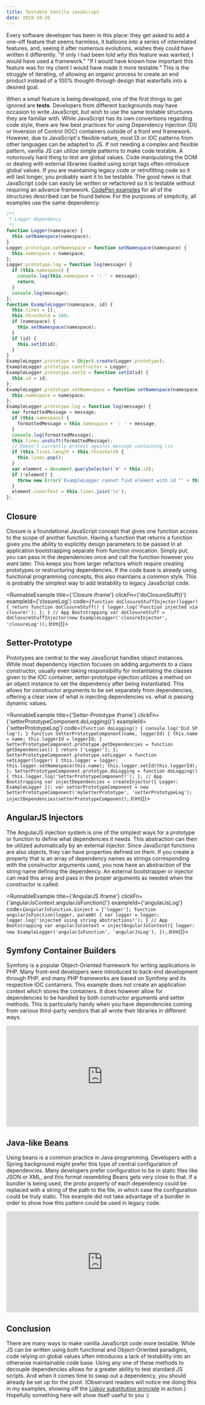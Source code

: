 ```yaml
---
title: Testable Vanilla JavaScript
date: 2019-10-26
---
```


Every software developer has been in this place: they get asked to add a one-off feature that seems harmless, it balloons into a series of interrelated features, and, seeing it after numerous evolutions, wishes they could have written it differently. "If only I had been told _why_ this feature was wanted, I would have used a framework." "If I would have known how important this feature was for my client I would have made it more testable." This is the struggle of iterating, of allowing an organic process to create an end product instead of a 100% thought-through design that waterfalls into a desired goal.

When a small feature is being developed, one of the first things to get ignored are **tests**. Developers from different backgrounds may have occasion to write JavaScript, but wish to use the same testable structures they are familiar with. While JavaScript has its own conventions regarding code style, there are few best practices for using Dependency Injection (DI) or Inversion of Control (IOC) containers outside of a front end framework. However, due to JavaScript's flexible nature, most DI or IOC patterns from other languages can be adapted to JS. If not needing a complex and flexible pattern, vanilla JS can utilize simple patterns to make code testable. A notoriously hard thing to test are global values. Code manipulating the DOM or dealing with external libraries loaded using script tags often introduce global values. If you are maintaining legacy code or retrofitting code so it will last longer, you probably want it to be testable. The good news is that JavaScript code can easily be written or refactored so it is testable without requiring an advance framework. [CodePen examples](https://codepen.io/collection/XQqzdP/) for all of the structures described can be found below. For the purposes of simplicity, all examples use the same dependency:

```javascript
/**
 * Logger dependency
 */
function Logger(namespace) {
  this.setNamespace(namespace);
}
Logger.prototype.setNamespace = function setNamespace(namespace) {
  this.namespace = namespace;
};
Logger.prototype.log = function log(message) {
  if (this.namespace) {
    console.log(this.namespace + ': ' + message);
    return;
  }
  console.log(message);
};
function ExampleLogger(namespace, id) {
  this.lines = [];
  this.threshold = 100;
  if (namespace) {
    this.setNamespace(namespace);
  }
  if (id) {
    this.setId(id);
  }
}
ExampleLogger.prototype = Object.create(Logger.prototype);
ExampleLogger.prototype.constructor = Logger;
ExampleLogger.prototype.setId = function setId(id) {
  this.id = id;
};
ExampleLogger.prototype.setNamespace = function setNamespace(namespace) {
  this.namespace = namespace;
};
ExampleLogger.prototype.log = function log(message) {
  var formattedMessage = message;
  if (this.namespace) {
    formattedMessage = this.namespace + ': ' + message;
  }
  console.log(formattedMessage);
  this.lines.unshift(formattedMessage);
  // Doesn't currently protect against message containing \\n
  if (this.lines.length > this.threshold) {
    this.lines.pop();
  }
  var element = document.querySelector('#' + this.id);
  if (!element) {
    throw new Error('ExampleLogger cannot find element with id "' + this.id + '"');
  }
  element.innerText = this.lines.join('\n');
};
```

## Closure

Closure is a foundational JavaScript concept that gives one function access to the scope of another function. Having a function that returns a function gives you the ability to explicitly design parameters to be passed in at application bootstrapping separate from function invocation. Simply put, you can pass in the dependencies once and call the function however you want later. This keeps you from larger refactors which require creating prototypes or restructuring dependencies. If the code base is already using functional programming concepts, this also maintains a common style. This is probably the simplest way to add testability to legacy JavaScript code.

<RunnableExample title={'Closure iframe'} clickFn={'doClosureStuff()'} exampleId={'closureLog'} code={`
function doClosureStuffInjector(logger) {
  return function doClosureStuff() {
    logger.log('Function injected via closure!');
  };
}
// App Bootstrapping
var doClosureStuff = doClosureStuffInjector(new ExampleLogger('closureInjector', 'closureLog'));
`.trim()}></RunnableExample>

<!--
<iframe height="265" style="width: 100%;" scrolling="no" title="DI &amp; IOC - Closure" src="https://codepen.io/djragsdale/embed/KKKqzrN?height=265&theme-id=0&default-tab=result" frameborder="no" allowtransparency="true" allowfullscreen="true">
  See the Pen <a href='https://codepen.io/djragsdale/pen/KKKqzrN'>DI &amp; IOC - Closure</a> by David
  (<a href='https://codepen.io/djragsdale'>@djragsdale</a>) on <a href='https://codepen.io'>CodePen</a>.
</iframe>
-->

## Setter-Prototype

Prototypes are central to the way JavaScript handles object instances. While most dependency injection focuses on adding arguments to a class constructor, usually even taking responsibility for instantiating the classes given to the IOC container, setter-prototype injection utilizes a method on an object instance to set the dependency after being instantiated. This allows for constructor arguments to be set separately from dependencies, offering a clear view of what is injecting dependencies vs. what is passing dynamic values.

<RunnableExample title={'Setter-Prototype iframe'} clickFn={'setterPrototypeComponent.doLogging()'} exampleId={'setterPrototypeLog'} code={`
function doLogging() {
  console.log('Did SP log');
}
function SetterPrototypeComponent(name, loggerId) {
  this.name = name;
  this.loggerId = loggerId;
}
SetterPrototypeComponent.prototype.getDependencies = function getDependencies() {
   return ['Logger'];
};
SetterPrototypeComponent.prototype.setLogger = function setLogger(logger) {
  this.logger = logger;
  this.logger.setNamespace(this.name);
  this.logger.setId(this.loggerId);
};
SetterPrototypeComponent.prototype.doLogging = function doLogging() {
  this.logger.log('SetterPrototypeComponent!');
};
// App Bootstrapping
var injectDependencies = createInjector({
  Logger: ExampleLogger
});
var setterPrototypeComponent = new SetterPrototypeComponent('mySetterPrototype', 'setterPrototypeLog');
injectDependencies(setterPrototypeComponent);
`.trim()}></RunnableExample>

## AngularJS Injectors

The AngularJS injection system is one of the simplest ways for a prototype or function to define what dependencies it needs. This abstraction can then be utilized automatically by an external injector. Since JavaScript functions are also objects, they can have properties defined on them. If you create a property that is an array of dependency names as strings corresponding with the constructor arguments used, you now have an abstraction of the string name defining the dependency. An external bootstrapper or injector can read this array and pass in the proper arguments as needed when the constructor is called.

<RunnableExample title={'AngularJS iframe'} clickFn={'angularJsContext.angularJsFunction()'} exampleId={'angularJsLog'} code={`
angularJsFunction.$inject = ['logger'];
function angularJsFunction(logger, param0) {
  var logger = logger;
  logger.log('injected using string abstractions!');
}
// App Bootstrapping
var angularJsContext = injectAngularJsContext({
  logger: new ExampleLogger('angularJsFunction', 'angularJsLog'),
});
`.trim()}></RunnableExample>

## Symfony Container Builders

Symfony is a popular Object-Oriented framework for writing applications in PHP. Many front-end developers were introduced to back-end development through PHP, and many PHP frameworks are based on Symfony and its respective IOC containers. This example does not create an application context which stores the containers. It does however allow for dependencies to be handled by both constructor arguments and setter methods. This is particularly handy when you have dependencies coming from various third-party vendors that all wrote their libraries in different ways.

<iframe height="265" style="width: 100%;" scrolling="no" title="DI &amp; IOC - Symfony" src="https://codepen.io/djragsdale/embed/XWWgdoV?height=265&theme-id=0&default-tab=result" frameborder="no" allowtransparency="true" allowfullscreen="true">
  See the Pen <a href='https://codepen.io/djragsdale/pen/XWWgdoV'>DI &amp; IOC - Symfony</a> by David
  (<a href='https://codepen.io/djragsdale'>@djragsdale</a>) on <a href='https://codepen.io'>CodePen</a>.
</iframe>

## Java-like Beans

Using beans is a common practice in Java programming. Developers with a Spring background might prefer this type of central configuration of dependencies. Many developers prefer configuration to be in static files like JSON or XML, and this format resembling Beans gets very close to that. If a bundler is being used, the proto property of each dependency could be replaced with a string of the path to the file, in which case the configuration could be truly static. This example did not take advantage of a bundler in order to show how this pattern could be used in legacy code.

<iframe height="265" style="width: 100%;" scrolling="no" title="DI &amp; IOC - Spring" src="https://codepen.io/djragsdale/embed/JjjJXwB?height=265&theme-id=0&default-tab=result" frameborder="no" allowtransparency="true" allowfullscreen="true">
  See the Pen <a href='https://codepen.io/djragsdale/pen/JjjJXwB'>DI &amp; IOC - Spring</a> by David
  (<a href='https://codepen.io/djragsdale'>@djragsdale</a>) on <a href='https://codepen.io'>CodePen</a>.
</iframe>

## Conclusion

There are many ways to make vanilla JavaScript code more testable. While JS can be written using both functional and Object-Oriented paradigms, code relying on global values often introduces a lack of testability into an otherwise maintainable code base. Using any one of these methods to decouple dependencies allows for a greater ability to test standard JS scripts. And when it comes time to swap out a dependency, you should already be set up for the pivot. (Observant readers will notice me doing this in my examples, showing off the <a href="https://en.wikipedia.org/wiki/Liskov_substitution_principle">Liskov substitution principle</a> in action.) Hopefully something here will show itself useful to you :)